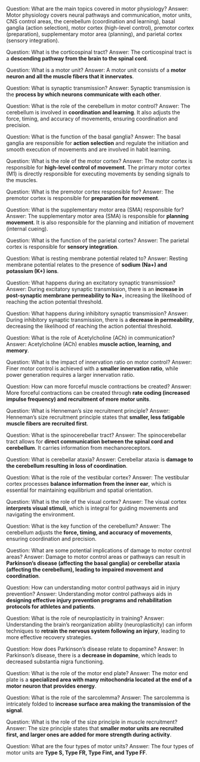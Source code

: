 Question: What are the main topics covered in motor physiology?
Answer: Motor physiology covers neural pathways and communication, motor units, CNS control areas, the cerebellum (coordination and learning), basal ganglia (action selection), motor cortex (high-level control), premotor cortex (preparation), supplementary motor area (planning), and parietal cortex (sensory integration).

Question: What is the corticospinal tract?
Answer: The corticospinal tract is a **descending pathway from the brain to the spinal cord**.

Question: What is a motor unit?
Answer: A motor unit consists of a **motor neuron and all the muscle fibers that it innervates**.

Question: What is synaptic transmission?
Answer: Synaptic transmission is the **process by which neurons communicate with each other**.

Question: What is the role of the cerebellum in motor control?
Answer: The cerebellum is involved in **coordination and learning**. It also adjusts the force, timing, and accuracy of movements, ensuring coordination and precision.

Question: What is the function of the basal ganglia?
Answer: The basal ganglia are responsible for **action selection** and regulate the initiation and smooth execution of movements and are involved in habit learning.

Question: What is the role of the motor cortex?
Answer: The motor cortex is responsible for **high-level control of movement**. The primary motor cortex (M1) is directly responsible for executing movements by sending signals to the muscles.

Question: What is the premotor cortex responsible for?
Answer: The premotor cortex is responsible for **preparation for movement**.

Question: What is the supplementary motor area (SMA) responsible for?
Answer: The supplementary motor area (SMA) is responsible for **planning movement**. It is also responsible for the planning and initiation of movement (internal cueing).

Question: What is the function of the parietal cortex?
Answer: The parietal cortex is responsible for **sensory integration**.

Question: What is resting membrane potential related to?
Answer: Resting membrane potential relates to the presence of **sodium (Na+) and potassium (K+) ions**.

Question: What happens during an excitatory synaptic transmission?
Answer: During excitatory synaptic transmission, there is an **increase in post-synaptic membrane permeability to Na+**, increasing the likelihood of reaching the action potential threshold.

Question: What happens during inhibitory synaptic transmission?
Answer: During inhibitory synaptic transmission, there is a **decrease in permeability**, decreasing the likelihood of reaching the action potential threshold.

Question: What is the role of Acetylcholine (ACh) in communication?
Answer: Acetylcholine (ACh) enables **muscle action, learning, and memory**.

Question: What is the impact of innervation ratio on motor control?
Answer: Finer motor control is achieved with a **smaller innervation ratio**, while power generation requires a larger innervation ratio.

Question: How can more forceful muscle contractions be created?
Answer: More forceful contractions can be created through **rate coding (increased impulse frequency) and recruitment of more motor units**.

Question: What is Henneman’s size recruitment principle?
Answer: Henneman’s size recruitment principle states that **smaller, less fatigable muscle fibers are recruited first**.

Question: What is the spinocerebellar tract?
Answer: The spinocerebellar tract allows for **direct communication between the spinal cord and cerebellum**. It carries information from mechanoreceptors.

Question: What is cerebellar ataxia?
Answer: Cerebellar ataxia is **damage to the cerebellum resulting in loss of coordination**.

Question: What is the role of the vestibular cortex?
Answer: The vestibular cortex processes **balance information from the inner ear**, which is essential for maintaining equilibrium and spatial orientation.

Question: What is the role of the visual cortex?
Answer: The visual cortex **interprets visual stimuli**, which is integral for guiding movements and navigating the environment.

Question: What is the key function of the cerebellum?
Answer: The cerebellum adjusts the **force, timing, and accuracy of movements**, ensuring coordination and precision.

Question: What are some potential implications of damage to motor control areas?
Answer: Damage to motor control areas or pathways can result in **Parkinson's disease (affecting the basal ganglia) or cerebellar ataxia (affecting the cerebellum), leading to impaired movement and coordination**.

Question: How can understanding motor control pathways aid in injury prevention?
Answer: Understanding motor control pathways aids in **designing effective injury prevention programs and rehabilitation protocols for athletes and patients**.

Question: What is the role of neuroplasticity in training?
Answer: Understanding the brain's reorganization ability (neuroplasticity) can inform techniques to **retrain the nervous system following an injury**, leading to more effective recovery strategies.

Question: How does Parkinson's disease relate to dopamine?
Answer: In Parkinson’s disease, there is a **decrease in dopamine**, which leads to decreased substantia nigra functioning.

Question: What is the role of the motor end plate?
Answer: The motor end plate is a **specialized area with many mitochondria located at the end of a motor neuron that provides energy**.

Question: What is the role of the sarcolemma?
Answer: The sarcolemma is intricately folded to **increase surface area making the transmission of the signal**.

Question: What is the role of the size principle in muscle recruitment?
Answer: The size principle states that **smaller motor units are recruited first, and larger ones are added for more strength during activity**.

Question: What are the four types of motor units?
Answer: The four types of motor units are **Type S, Type FR, Type Fint, and Type FF**.